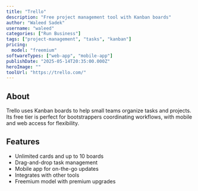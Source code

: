 ```yaml
---
title: "Trello"
description: "Free project management tool with Kanban boards"
author: "Waleed Sadek"
username: "waleed"
categories: ["Run Business"]
tags: ["project-management", "tasks", "kanban"]
pricing:
  model: "freemium"
softwareTypes: ["web-app", "mobile-app"]
publishDate: "2025-05-14T20:35:00.000Z"
heroImage: ""
toolUrl: "https://trello.com/"
---
```

## About
Trello uses Kanban boards to help small teams organize tasks and projects. Its free tier is perfect for bootstrappers coordinating workflows, with mobile and web access for flexibility.

## Features
- Unlimited cards and up to 10 boards
- Drag-and-drop task management
- Mobile app for on-the-go updates
- Integrates with other tools
- Freemium model with premium upgrades
